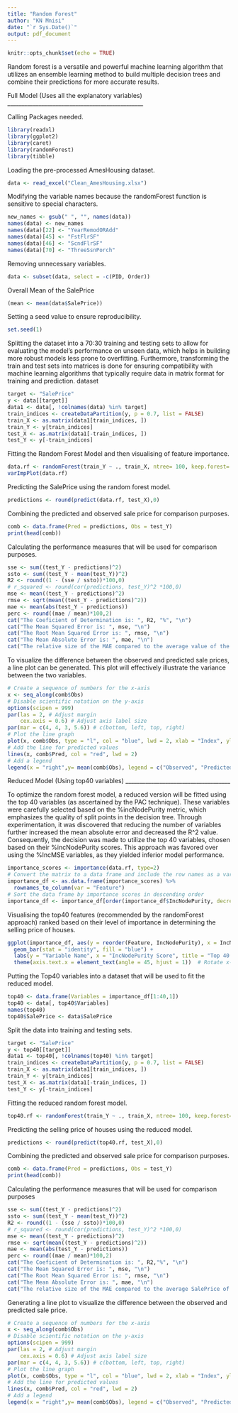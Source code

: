 ---
title: "Random Forest"
author: "KN Mnisi"
date: "`r Sys.Date()`"
output: pdf_document
---

```{r setup, include=FALSE}
knitr::opts_chunk$set(echo = TRUE)
```

Random forest is a versatile and powerful machine learning algorithm that utilizes an ensemble learning method to build multiple decision trees and combine their predictions for more accurate results.

Full Model (Uses all the explanatory variables)
________________________________________________

Calling Packages needed.
```{r}
library(readxl)
library(ggplot2)
library(caret)
library(randomForest)
library(tibble)
```

Loading the pre-processed AmesHousing dataset.
```{r}
data <- read_excel("Clean_AmesHousing.xlsx")
```

Modifying the variable names because the randomForest function is sensitive to special characters.
```{r}
new_names <- gsub(" ", "", names(data))
names(data) <- new_names
names(data)[22] <- "YearRemodORAdd"
names(data)[45] <- "FstFlrSF"
names(data)[46] <- "ScndFlrSF"
names(data)[70] <- "ThreeSsnPorch"
```

Removing unnecessary variables.
```{r}
data <- subset(data, select = -c(PID, Order))
```

Overall Mean of the SalePrice
```{r}
(mean <- mean(data$SalePrice))
```

Setting a seed value to ensure reproducibility. 
```{r}
set.seed(1)
```

Splitting the dataset into a 70:30 training and testing sets to allow for evaluating the model's performance on unseen data, which helps in building more robust models less prone to overfitting. Furthermore, transforming the train and test sets into matrices is done for ensuring compatibility with machine learning algorithms that typically require data in matrix format for training and prediction.
dataset
```{r}
target <- "SalePrice"
y <- data[[target]]
data1 <- data[, !colnames(data) %in% target]
train_indices <- createDataPartition(y, p = 0.7, list = FALSE)
train_X <- as.matrix(data1[train_indices, ])
train_Y <- y[train_indices]
test_X <- as.matrix(data1[-train_indices, ])
test_Y <- y[-train_indices]
```

Fitting the Random Forest Model and then visualising of feature importance.
```{r}
data.rf <- randomForest(train_Y ~ ., train_X, ntree= 100, keep.forest= TRUE, importance = TRUE)
varImpPlot(data.rf)
```

Predicting the SalePrice using the random forest model.
```{r}
predictions <- round(predict(data.rf, test_X),0)
```

Combining the predicted and observed sale price for comparison purposes. 
```{r}
comb <- data.frame(Pred = predictions, Obs = test_Y)
print(head(comb))
```

Calculating the performance measures that will be used for comparison purposes.
```{r}
sse <- sum((test_Y - predictions)^2)
ssto <- sum((test_Y - mean(test_Y))^2)
R2 <- round((1 - (sse / ssto))*100,0)
# r_squared <- round(cor(predictions, test_Y)^2 *100,0)
mse <- mean((test_Y - predictions)^2)
rmse <- sqrt(mean((test_Y - predictions)^2))
mae <- mean(abs(test_Y - predictions))
perc <- round((mae / mean)*100,2)
cat("The Coeficient of Determination is: ", R2, "%", "\n")
cat("The Mean Squared Error is: ", mse, "\n")
cat("The Root Mean Squared Error is: ", rmse, "\n")
cat("The Mean Absolute Error is: ", mae, "\n")
cat("The relative size of the MAE compared to the average value of the data is:",perc,"%", "\n")
```

To visualize the difference between the observed and predicted sale prices, a line plot can be generated. This plot will effectively illustrate the variance between the two variables.
```{r}
# Create a sequence of numbers for the x-axis
x <- seq_along(comb$Obs)
# Disable scientific notation on the y-axis
options(scipen = 999)
par(las = 2, # Adjust margin
    cex.axis = 0.6) # Adjust axis label size
par(mar = c(4, 4, 3, 5.6)) # c(bottom, left, top, right)
# Plot the line graph
plot(x, comb$Obs, type = "l", col = "blue", lwd = 2, xlab = "Index", ylab = "Sale Price", main = "Random Forest Observed vs Predicted Prices")
# Add the line for predicted values
lines(x, comb$Pred, col = "red", lwd = 2)
# Add a legend
legend(x = "right",y= mean(comb$Obs), legend = c("Observed", "Predicted"), col = c("blue", "red"), lty = 1, lwd = 2,xpd=TRUE , cex = 0.7, inset = c(-0.2, 0))
```

Reduced Model (Using top40 variables)
_____________________________________

To optimize the random forest model, a reduced version will be fitted using the top 40 variables (as ascertained by the PAC technique). These variables were carefully selected based on the %incNodePurity metric, which emphasizes the quality of split points in the decision tree. Through experimentation, it was discovered that reducing the number of variables further increased the mean absolute error and decreased the R^2 value. Consequently, the decision was made to utilize the top 40 variables, chosen based on their %incNodePurity scores. This approach was favored over using the %IncMSE variables, as they yielded inferior model performance.
```{r}
importance_scores <- importance(data.rf, type=2)
# Convert the matrix to a data frame and include the row names as a variable
importance_df <- as.data.frame(importance_scores) %>%
  rownames_to_column(var = "Feature")
# Sort the data frame by importance scores in descending order
importance_df <- importance_df[order(importance_df$IncNodePurity, decreasing = TRUE), ][1:40,]
```

Visualising the top40 features (recommended by the randomForest approach) ranked based on their level of importance in determining the selling price of houses.
```{r}
ggplot(importance_df, aes(y = reorder(Feature, IncNodePurity), x = IncNodePurity)) +
  geom_bar(stat = "identity", fill = "blue") +
  labs(y = "Variable Name", x = "IncNodePurity Score", title = "Top 40 Important Variables") +
  theme(axis.text.x = element_text(angle = 45, hjust = 1))  # Rotate x-axis labels for better readability
```

Putting the Top40 variables into a dataset that will be used to fit the reduced model.
```{r}
top40 <- data.frame(Variables = importance_df[1:40,1])
top40 <- data[, top40$Variables]
names(top40)
top40$SalePrice <- data$SalePrice
```

Split the data into training and testing sets.
```{r}
target <- "SalePrice"
y <- top40[[target]]
data1 <- top40[, !colnames(top40) %in% target]
train_indices <- createDataPartition(y, p = 0.7, list = FALSE)
train_X <- as.matrix(data1[train_indices, ])
train_Y <- y[train_indices]
test_X <- as.matrix(data1[-train_indices, ])
test_Y <- y[-train_indices]
```

Fitting the reduced random forest model.
```{r}
top40.rf <- randomForest(train_Y ~ ., train_X, ntree= 100, keep.forest= TRUE, importance = TRUE)
```

Predicting the selling price of houses using the reduced model.
```{r}
predictions <- round(predict(top40.rf, test_X),0)
```

Combining the predicted and observed sale price for comparison purposes. 
```{r}
comb <- data.frame(Pred = predictions, Obs = test_Y)
print(head(comb))
```

Calculating the performance measures that will be used for comparison purposes
```{r}
sse <- sum((test_Y - predictions)^2)
ssto <- sum((test_Y - mean(test_Y))^2)
R2 <- round((1 - (sse / ssto))*100,0) 
# r_squared <- round(cor(predictions, test_Y)^2 *100,0)
mse <- mean((test_Y - predictions)^2)
rmse <- sqrt(mean((test_Y - predictions)^2))
mae <- mean(abs(test_Y - predictions))
perc <- round((mae / mean)*100,2)
cat("The Coeficient of Determination is: ", R2,"%", "\n")
cat("The Mean Squared Error is: ", mse, "\n")
cat("The Root Mean Squared Error is: ", rmse, "\n")
cat("The Mean Absolute Error is: ", mae, "\n")
cat("The relative size of the MAE compared to the average SalePrice of the dataset is:",perc,"%", "\n")
```

Generating a line plot to visualize the difference between the observed and predicted sale price. 
```{r}
# Create a sequence of numbers for the x-axis
x <- seq_along(comb$Obs)
# Disable scientific notation on the y-axis
options(scipen = 999)
par(las = 2, # Adjust margin
    cex.axis = 0.6) # Adjust axis label size
par(mar = c(4, 4, 3, 5.6)) # c(bottom, left, top, right)
# Plot the line graph
plot(x, comb$Obs, type = "l", col = "blue", lwd = 2, xlab = "Index", ylab = "Sale Price", main = "Random Forest Observed vs Predicted Prices")
# Add the line for predicted values
lines(x, comb$Pred, col = "red", lwd = 2)
# Add a legend
legend(x = "right",y= mean(comb$Obs), legend = c("Observed", "Predicted"), col = c("blue", "red"), lty = 1, lwd = 2,xpd=TRUE , cex = 0.7, inset = c(-0.2, 0))
```
